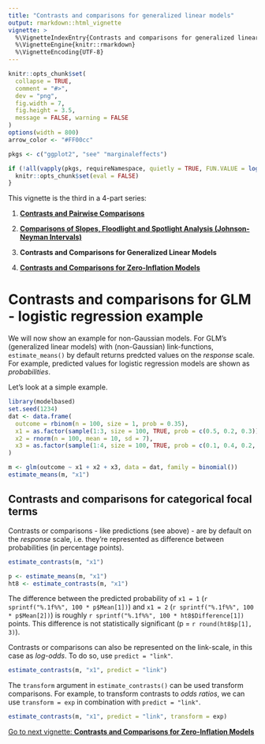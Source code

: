 ```yaml
---
title: "Contrasts and comparisons for generalized linear models"
output: rmarkdown::html_vignette
vignette: >
  %\VignetteIndexEntry{Contrasts and comparisons for generalized linear models}
  %\VignetteEngine{knitr::rmarkdown}
  %\VignetteEncoding{UTF-8}
---
```


```r
knitr::opts_chunk$set(
  collapse = TRUE,
  comment = "#>",
  dev = "png",
  fig.width = 7,
  fig.height = 3.5,
  message = FALSE, warning = FALSE
)
options(width = 800)
arrow_color <- "#FF00cc"

pkgs <- c("ggplot2", "see" "marginaleffects")

if (!all(vapply(pkgs, requireNamespace, quietly = TRUE, FUN.VALUE = logical(1L)))) {
  knitr::opts_chunk$set(eval = FALSE)
}
```


This vignette is the third in a 4-part series:

1. [**Contrasts and Pairwise Comparisons**](https://easystats.github.io/modelbased/articles/introduction_comparisons_1.html)

2. [**Comparisons of Slopes, Floodlight and Spotlight Analysis (Johnson-Neyman Intervals)**](https://easystats.github.io/modelbased/articles/introduction_comparisons_2.html)

3. **Contrasts and Comparisons for Generalized Linear Models**

4. [**Contrasts and Comparisons for Zero-Inflation Models**](https://easystats.github.io/modelbased/articles/introduction_comparisons_4.html)


# Contrasts and comparisons for GLM - logistic regression example

We will now show an example for non-Gaussian models. For GLM's (generalized linear models) with (non-Gaussian) link-functions, `estimate_means()` by default returns predcted values on the *response* scale. For example, predicted values for logistic regression models are shown as *probabilities*.

Let's look at a simple example.

```r
library(modelbased)
set.seed(1234)
dat <- data.frame(
  outcome = rbinom(n = 100, size = 1, prob = 0.35),
  x1 = as.factor(sample(1:3, size = 100, TRUE, prob = c(0.5, 0.2, 0.3))),
  x2 = rnorm(n = 100, mean = 10, sd = 7),
  x3 = as.factor(sample(1:4, size = 100, TRUE, prob = c(0.1, 0.4, 0.2, 0.3)))
)

m <- glm(outcome ~ x1 + x2 + x3, data = dat, family = binomial())
estimate_means(m, "x1")
```

## Contrasts and comparisons for categorical focal terms

Contrasts or comparisons - like predictions (see above) - are by default on the *response* scale, i.e. they're represented as difference between probabilities (in percentage points).

```r
estimate_contrasts(m, "x1")
```

```r
p <- estimate_means(m, "x1")
ht8 <- estimate_contrasts(m, "x1")
```

The difference between the predicted probability of `x1 = 1` (`r sprintf("%.1f%%", 100 * p$Mean[1])`) and `x1 = 2` (`r sprintf("%.1f%%", 100 * p$Mean[2])`) is roughly `r sprintf("%.1f%%", 100 * ht8$Difference[1])` points. This difference is not statistically significant (p = `r round(ht8$p[1], 3)`).

Contrasts or comparisons can also be represented on the link-scale, in this case as _log-odds_. To do so, use `predict = "link"`.

```r
estimate_contrasts(m, "x1", predict = "link")
```

The `transform` argument in `estimate_contrasts()` can be used transform comparisons. For example, to transform contrasts to _odds ratios_, we can use `transform = exp` in combination with `predict = "link"`.

```r
estimate_contrasts(m, "x1", predict = "link", transform = exp)
```

[Go to next vignette: **Contrasts and Comparisons for Zero-Inflation Models**](https://easystats.github.io/modelbased/articles/introduction_comparisons_4.html)
